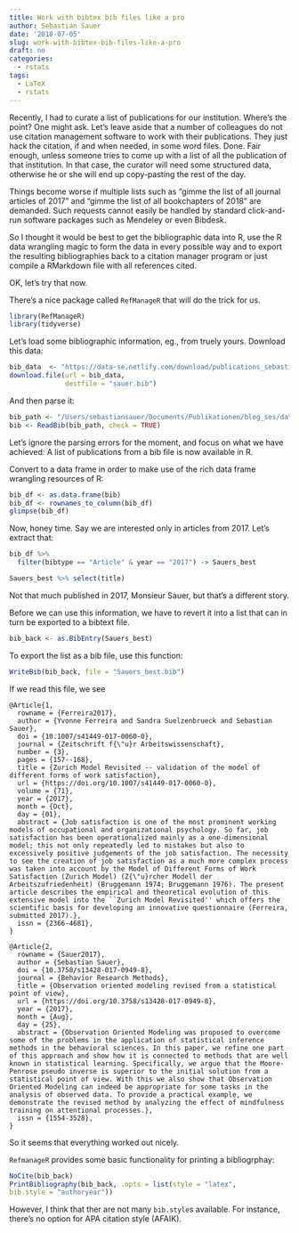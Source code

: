 ```yaml
---
title: Work with bibtex bib files like a pro
author: Sebastian Sauer
date: '2018-07-05'
slug: work-with-bibtex-bib-files-like-a-pro
draft: no
categories:
  - rstats
tags:
  - LaTeX
  - rstats
---
```



Recently, I had to curate a list of publications for our institution. Where's the point? One might ask. Let's leave aside that a number of colleagues do not use citation management software to work with their publications. They just hack the citation, if and when needed, in some word files. Done. Fair enough, unless someone tries to come up with a list of all the publication of that institution. In that case, the curator will need some structured data, otherwise he or she will end up copy-pasting the rest of the day.

Things become worse if multiple lists such as "gimme the list of all journal articles of 2017" and "gimme the list of all bookchapters of 2018" are demanded. Such requests cannot easily be handled by standard click-and-run software packages such as Mendeley or even Bibdesk.

So I thought it would be best to get the bibliographic data into R, use the R data wrangling magic to form the data in every possible way and to export the resulting bibliographies back to a citation manager program or just compile a RMarkdown file with all references cited.

OK, let's try that now.

There's a nice package called `RefManageR` that will do the trick for us.

```r
library(RefManageR)
library(tidyverse)
```


Let's load some bibliographic information, eg., from truely yours. Download this data:

```r
bib_data  <- "https://data-se.netlify.com/download/publications_sebastian_sauer.bib"
download.file(url = bib_data,
              destfile = "sauer.bib")
```

And then parse it:

```r
bib_path <- "/Users/sebastiansauer/Documents/Publikationen/blog_ses/data_se/sauer.bib"
bib <- ReadBib(bib_path, check = TRUE)
```

Let's ignore the parsing errors for the moment, and focus on what we have achieved: A list of publications from a bib file is now available in R.


Convert to a data frame in order to make use of the rich data frame wrangling resources of R:

```r
bib_df <- as.data.frame(bib)
bib_df <- rownames_to_column(bib_df)
glimpse(bib_df)
```


Now, honey time. Say we are interested only in articles from 2017. Let's extract that:

```r
bib_df %>% 
  filter(bibtype == "Article" & year == "2017") -> Sauers_best 

Sauers_best %>% select(title) 
```

Not that much published in 2017, Monsieur Sauer, but that's a different story.

Before we can use this information, we have to revert it into a list that can in turn be exported to a bibtext file.

```r
bib_back <- as.BibEntry(Sauers_best)
```


To export the list as a bib file, use this function:

```r
WriteBib(bib_back, file = "Sauers_best.bib")
```

If we read this file, we see

```
@Article{1,
  rowname = {Ferreira2017},
  author = {Yvonne Ferreira and Sandra Suelzenbrueck and Sebastian Sauer},
  doi = {10.1007/s41449-017-0060-0},
  journal = {Zeitschrift f{\"u}r Arbeitswissenschaft},
  number = {3},
  pages = {157--168},
  title = {Zurich Model Revisited -- validation of the model of different forms of work satisfaction},
  url = {https://doi.org/10.1007/s41449-017-0060-0},
  volume = {71},
  year = {2017},
  month = {Oct},
  day = {01},
  abstract = {Job satisfaction is one of the most prominent working models of occupational and organizational psychology. So far, job satisfaction has been operationalized mainly as a one-dimensional model; this not only repeatedly led to mistakes but also to excessively positive judgements of the job satisfaction. The necessity to see the creation of job satisfaction as a much more complex process was taken into account by the Model of Different Forms of Work Satisfaction (Zurich Model) (Z{\"u}rcher Modell der Arbeitszufriedenheit) (Bruggemann 1974; Bruggemann 1976). The present article describes the empirical and theoretical evolution of this extensive model into the ``Zurich Model Revisited'' which offers the scientific basis for developing an innovative questionnaire (Ferreira, submitted 2017).},
  issn = {2366-4681},
}

@Article{2,
  rowname = {Sauer2017},
  author = {Sebastian Sauer},
  doi = {10.3758/s13428-017-0949-8},
  journal = {Behavior Research Methods},
  title = {Observation oriented modeling revised from a statistical point of view},
  url = {https://doi.org/10.3758/s13428-017-0949-8},
  year = {2017},
  month = {Aug},
  day = {25},
  abstract = {Observation Oriented Modeling was proposed to overcome some of the problems in the application of statistical inference methods in the behavioral sciences. In this paper, we refine one part of this approach and show how it is connected to methods that are well known in statistical learning. Specifically, we argue that the Moore-Penrose pseudo inverse is superior to the initial solution from a statistical point of view. With this we also show that Observation Oriented Modeling can indeed be appropriate for some tasks in the analysis of observed data. To provide a practical example, we demonstrate the revised method by analyzing the effect of mindfulness training on attentional processes.},
  issn = {1554-3528},
}
```

So it seems that everything worked out nicely. 


`RefmanageR` provides some basic functionality for printing a bibliogrphay:

```r
NoCite(bib_back)
PrintBibliography(bib_back, .opts = list(style = "latex",
bib.style = "authoryear"))
```

However, I think that ther are not many `bib.style`s available. For instance, there's no option for APA citation style (AFAIK).



